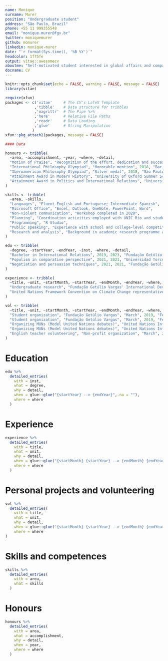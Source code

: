 ---
name: Monique
surname: Murer
position: "Undergraduate student"
address: "São Paulo, Brazil"
phone: +55 11 999355548
email: "monique.murer@fgv.br"
twitter: moniquemurer
github: momurer
linkedin: monique-murer
date: "`r format(Sys.time(), '%B %Y')`"
headcolor: 1f75fe
output: vitae::awesomecv
aboutme: "Self-motivated student interested in global affairs and comparative politics, especially regarding social movements and human rights. Currently working on my undergraduate research project, which seeks to answer whether current voting behaviour in Brazil results from distribute or identity politics. Key strenghts on researching and coordinating activities. Accomplishments on analytical thinking and writing. Focused on non‑violent communication and professional growth."
docname: CV
---

```{r setup, include=FALSE}
knitr::opts_chunk$set(echo = FALSE, warning = FALSE, message = FALSE)
library(vitae)

require(xfun)
packages <- c('vitae'     # The CV's LaTeX Template
             ,'tibble'    # Data structure for tribbles
             ,'magrittr'  # The Pipe %>%
             ,'here'      # Relative File Paths
             ,'readr'     # Data Loading
             ,'glue'      # String Manipulation
            )
xfun::pkg_attach2(packages, message = FALSE)

#### Data

honours <- tribble(
  ~area, ~accomplishment, ~year, ~where, ~detail,
  "Motion of Praise", "Recognition of the effort, dedication and success at the Philosophy Olympiads", 2018, "Brasília, Brazil", "Granted by the Chamber of Deputies' Education Committee",
  "International Philosophy Olympiad", "Honorable mention", 2018, "Bar, Montenegro", NA,   
  "Iberoamerican Philosophy Olympiad", "Silver medal", 2018, "São Paulo, Brazil", NA,
  "Attainment Award in Modern History", "University of Oxford Summer School", 2016, "Oxford, United Kingdom", NA,
  "Attainment Award in Politics and International Relations", "University of Oxford Summer School", 2016, "Oxford, United Kingdom", NA
)

skills <- tribble(
  ~area, ~skills,
  "Languages", "Fluent English and Portuguese; Intermediate Spanish",
  "Microsoft Office", "Excel, Outlook, OneNote, PowerPoint, Word",
  "Non-violent communication", "Workshop completed in 2020",
  "Planning", "Coordination activities employed with UNIC Rio and student organizations",
  "Programming", "R Studio", 
  "Public speaking", "Experience with school and college-level competitive debates",
  "Research and analysis", "Background in academic research programme and analytical writing"
)

edu <- tribble(
  ~degree, ~startYear, ~endYear, ~inst, ~where, ~detail,
  "Bachelor in International Relations", 2019, 2023, "Fundação Getúlio Vargas", "São Paulo, Brazil", NA,
  "Populism in comparative perspective", 2021, 2021, "Universidad Torcuato Di Tella", "Completed remotely", "Exchange program",
  "Negotiation and persuasion techniques", 2021, 2021, "Fundação Getúlio Vargas", "Completed remotely", "Intensive vacation course",
)

experience <- tribble(
  ~title, ~unit, ~startMonth, ~startYear, ~endMonth, ~endYear, ~where, ~detail,
  "Undergraduate research", "Fundação Getúlio Vargas' International Development working group", "February", 2021, "Present", NA, "São Paulo, Brazil", "Ongoing research focused on political behaviour",
  "United Nations Framework Convention on Climate Change representative", "High Level Meeting on Climate and Sustainable Development", "March", 2019, "April", 2019, "New York City, New York", "Represented the official youth organization of the UNFCCC at the General Assembly"
)

vol <- tribble(
  ~title, ~unit, ~startMonth, ~startYear, ~endMonth, ~endYear, ~where, ~detail,
  "Student organization", "Fundação Getúlio Vargas", "March", 2019, "February", 2020, "São Paulo, Brazil", "Helped to create the student organization 'FGV Global', and established its initial projects",
  "Student organization", "Fundação Getúlio Vargas", "March", 2019, "February", 2020, "São Paulo, Brazil", "Negotiated a partnership with Brazil’s Ministry of Foreign Affairs",
  "Organizing MUNs (Model United Nations debates)", "United Nations Information Centre", NA, 2018, NA, 2019, "Rio de Janeiro, Brazil", "Coordinated shared knowledge of MUNs alongside UNIC Rio", 
  "Organizing MUNs (Model United Nations debates)", "United Nations Information Centre", NA, 2018, NA, 2019, "Rio de Janeiro, Brazil", "Established an online platform to spread MUN debates as an educational platform across the country",
  "English teacher volunteering", "Non-profit organization", "March", 2018, "March", 2019, "São Paulo, Brazil", "Taught English to low-income youth"
)


```

# Education

```{r EDUCATION}
edu %>%
  detailed_entries(
    with = inst,
    what = degree,
    why = detail,
    when = glue::glue("{startYear} --> {endYear}",.na = ""),
    where = where
  )
```

# Experience

```{r EXPERIENCE}
experience %>%
  detailed_entries(
    with = title,
    what = unit,
    why = detail,
    when = glue::glue("{startMonth} {startYear} --> {endMonth} {endYear}",.na = ""),
    where = where
  )
```

# Personal projects and volunteering

```{r VOLUNTEERING}
vol %>%
  detailed_entries(
    with = title,
    what = unit,
    why = detail,
    when = glue::glue("{startMonth} {startYear} --> {endMonth} {endYear}",.na = ""),
    where = where
)
```

# Skills and competences

```{r SKILLS}
skills %>%
  detailed_entries(
    with = area,
    what = skills
  )
```

# Honours

```{r HONOURS}
honours %>%
  detailed_entries(
    with = area,
    what = accomplishment,
    why = detail,
    when = year,
    where = where
  )
```